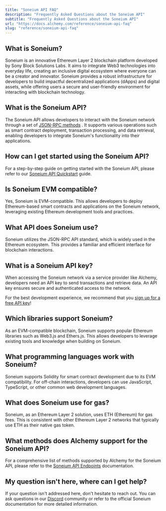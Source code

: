 ```yaml
---
title: "Soneium API FAQ"
description: "Frequently Asked Questions about the Soneium API"
subtitle: "Frequently Asked Questions about the Soneium API"
url: "https://docs.alchemy.com/reference/soneium-api-faq"
slug: "reference/soneium-api-faq"
---
```


## What is Soneium?

Soneium is an innovative Ethereum Layer 2 blockchain platform developed by Sony Block Solutions Labs. It aims to integrate Web3 technologies into everyday life, creating an inclusive digital ecosystem where everyone can be a creator and innovator. Soneium provides a robust infrastructure for developers to build impactful decentralized applications (dApps) and digital assets, while offering users a secure and user-friendly environment for interacting with blockchain technology.

## What is the Soneium API?

The Soneium API allows developers to interact with the Soneium network through a set of [JSON-RPC methods](/reference/soneium-api-endpoints) . It supports various operations such as smart contract deployment, transaction processing, and data retrieval, enabling developers to integrate Soneium's functionality into their applications.

## How can I get started using the Soneium API?

For a step-by-step guide on getting started with the Soneium API, please refer to our [Soneium API Quickstart](/reference/soneium-api-quickstart) guide.

## Is Soneium EVM compatible?

Yes, Soneium is EVM-compatible. This allows developers to deploy Ethereum-based smart contracts and applications on the Soneium network, leveraging existing Ethereum development tools and practices.

## What API does Soneium use?

Soneium utilizes the JSON-RPC API standard, which is widely used in the Ethereum ecosystem. This provides a familiar and efficient interface for blockchain interactions.

## What is a Soneium API key?

When accessing the Soneium network via a service provider like Alchemy, developers need an API key to send transactions and retrieve data. An API key ensures secure and authenticated access to the network.

For the best development experience, we recommend that you [sign up for a free API key](https://dashboard.alchemy.com/signup/)!

## Which libraries support Soneium?

As an EVM-compatible blockchain, Soneium supports popular Ethereum libraries such as Web3.js and Ethers.js. This allows developers to leverage existing tools and knowledge when building on Soneium.

## What programming languages work with Soneium?

Soneium supports Solidity for smart contract development due to its EVM compatibility. For off-chain interactions, developers can use JavaScript, TypeScript, or other common web development languages.

## What does Soneium use for gas?

Soneium, as an Ethereum Layer 2 solution, uses ETH (Ethereum) for gas fees. This is consistent with other Ethereum Layer 2 networks that typically use ETH as their native gas token.

## What methods does Alchemy support for the Soneium API?

For a comprehensive list of methods supported by Alchemy for the Soneium API, please refer to the [Soneium API Endpoints](/reference/soneium-api-endpoints) documentation.

## My question isn't here, where can I get help?

If your question isn't addressed here, don't hesitate to reach out. You can ask questions in our [Discord](https://alchemy.com/discord) community or refer to the official Soneium documentation for more detailed information.
